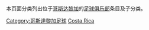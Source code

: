 {{Catnav|頁面分類|...|足球|各國足球}}
{{Catnav|頁面分類|...|各國體育|各國足球}}

本页面分类列出位于[[哥斯达黎加|哥斯达黎加]]的[[足球俱乐部|足球俱乐部]]条目及子分类。
{{Commonscat|Association football clubs of Costa Rica}}

[[Category:哥斯達黎加足球|Category:哥斯達黎加足球]]
[[Category:各國足球會|Costa Rica]]